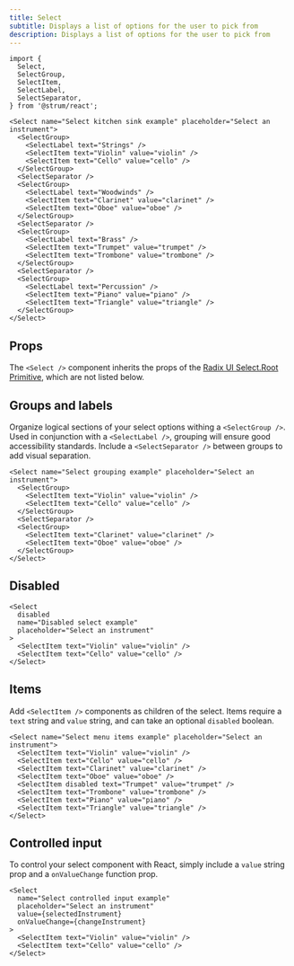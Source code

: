 ```yaml
---
title: Select
subtitle: Displays a list of options for the user to pick from
description: Displays a list of options for the user to pick from
---
```


```tsx
import {
  Select,
  SelectGroup,
  SelectItem,
  SelectLabel,
  SelectSeparator,
} from '@strum/react';
```

```tsx live name="select component kitchen sink"
<Select name="Select kitchen sink example" placeholder="Select an instrument">
  <SelectGroup>
    <SelectLabel text="Strings" />
    <SelectItem text="Violin" value="violin" />
    <SelectItem text="Cello" value="cello" />
  </SelectGroup>
  <SelectSeparator />
  <SelectGroup>
    <SelectLabel text="Woodwinds" />
    <SelectItem text="Clarinet" value="clarinet" />
    <SelectItem text="Oboe" value="oboe" />
  </SelectGroup>
  <SelectSeparator />
  <SelectGroup>
    <SelectLabel text="Brass" />
    <SelectItem text="Trumpet" value="trumpet" />
    <SelectItem text="Trombone" value="trombone" />
  </SelectGroup>
  <SelectSeparator />
  <SelectGroup>
    <SelectLabel text="Percussion" />
    <SelectItem text="Piano" value="piano" />
    <SelectItem text="Triangle" value="triangle" />
  </SelectGroup>
</Select>
```

## Props

The `<Select />` component inherits the props of the [Radix UI Select.Root Primitive](https://www.radix-ui.com/docs/primitives/components/select#root), which are not listed below.

<PropsTable sourceLink={sourceLink} types={types} />

## Groups and labels

Organize logical sections of your select options withing a `<SelectGroup />`. Used in conjunction with a `<SelectLabel />`, grouping will ensure good accessibility standards. Include a `<SelectSeparator />` between groups to add visual separation.

```tsx live name="select menu grouping and labels"
<Select name="Select grouping example" placeholder="Select an instrument">
  <SelectGroup>
    <SelectItem text="Violin" value="violin" />
    <SelectItem text="Cello" value="cello" />
  </SelectGroup>
  <SelectSeparator />
  <SelectGroup>
    <SelectItem text="Clarinet" value="clarinet" />
    <SelectItem text="Oboe" value="oboe" />
  </SelectGroup>
</Select>
```

## Disabled

```tsx live name="disabled select input"
<Select
  disabled
  name="Disabled select example"
  placeholder="Select an instrument"
>
  <SelectItem text="Violin" value="violin" />
  <SelectItem text="Cello" value="cello" />
</Select>
```

## Items

Add `<SelectItem />` components as children of the select. Items require a `text` string and `value` string, and can take an optional `disabled` boolean.

```tsx live name="select menu item"
<Select name="Select menu items example" placeholder="Select an instrument">
  <SelectItem text="Violin" value="violin" />
  <SelectItem text="Cello" value="cello" />
  <SelectItem text="Clarinet" value="clarinet" />
  <SelectItem text="Oboe" value="oboe" />
  <SelectItem disabled text="Trumpet" value="trumpet" />
  <SelectItem text="Trombone" value="trombone" />
  <SelectItem text="Piano" value="piano" />
  <SelectItem text="Triangle" value="triangle" />
</Select>
```

## Controlled input

To control your select component with React, simply include a `value` string prop and a `onValueChange` function prop.

```tsx live name="controlled select input" selectedInstrument={undefined} changeInstrument={(value) => {alert(value)}}
<Select
  name="Select controlled input example"
  placeholder="Select an instrument"
  value={selectedInstrument}
  onValueChange={changeInstrument}
>
  <SelectItem text="Violin" value="violin" />
  <SelectItem text="Cello" value="cello" />
</Select>
```
